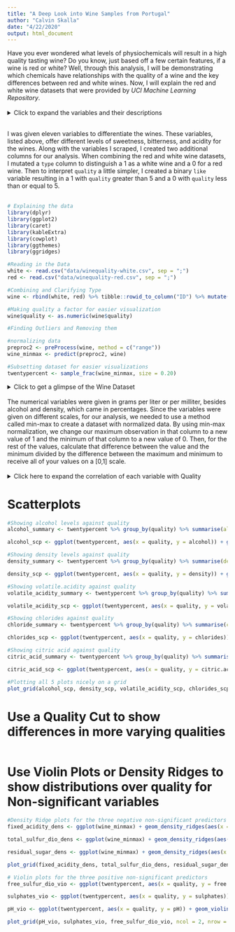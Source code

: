 ```yaml
---
title: "A Deep Look into Wine Samples from Portugal"
author: "Calvin Skalla"
date: "4/22/2020"
output: html_document
---
```


Have you ever wondered what levels of physiochemicals will result in a high quality tasting wine? Do you know, just based off a few certain features, if a wine is red or white? Well, through this analysis, I will be demonstrating which chemicals have relationships with the quality of a wine and the key differences between red and white wines. Now, I will explain the red and white wine datasets that were provided by *UCI Machine Learning Repository*.  
\
<details>
 <summary> Click to expand the variables and their descriptions </summary>

Variable               Description
--------               -----------
`Sample Number`        Number given to each invdividual wine sample
`Type`                 Type of wine: 1 is white & 0 is red
`Like`                 Rating of wine: 1 is good & 0 is bad
`Quality`              Rating score on the quality of wine
`Fixed Acidity`        Amount of acid from the grapes
`Volatile Acidity`     Amount of distillable acid in the wine 
`Citric Acid`          Amount of citric acid present to add flavor
`Residual Sugar`       Leftover sugar from grapes after alcohol fermentation 
`Chlorides`            Amount of salt in the wine 
`Free Sulfur Dioxide`  Amount of $SO_2$ not bound to other molecules
`Total Sulfur Dioxide` Portion of free $SO_2$ plus the portion bounded to the other chemicals
`Density`              Mass of dissolved solids 
`pH`                   Measure of relative acidity vs. relative alkalinity of any liquid
`Sulfites`             Amount of preservative ($SO_2$) for antioxidant and antibacterial properties
`Alcohol`              Percent of alcohol content in the wine sample
--------               ------------
***

</details>  
\
I was given eleven variables to differentiate the wines. These variables, listed above, offer different levels of sweetness, bitterness, and acidity for the wines. Along with the variables I scraped, I created two additional columns for our analysis. When combining the red and white wine datasets, I mutated a `type` column to distinguish a 1 as a white wine and a 0 for a red wine. Then to interpret `quality` a little simpler, I created a binary `like` variable resulting in a 1 with `quality` greater than 5 and a 0 with `quality` less than or equal to 5.  
\
```r
# Explaining the data
library(dplyr)
library(ggplot2)
library(caret)
library(kableExtra)
library(cowplot)
library(ggthemes)
library(ggridges)

#Reading in the Data
white <- read.csv("data/winequality-white.csv", sep = ";")
red <- read.csv("data/winequality-red.csv", sep = ";")

#Combining and Clarifying Type
wine <- rbind(white, red) %>% tibble::rowid_to_column("ID") %>% mutate(type = ifelse(ID <= 4898, 1, 0), like = ifelse(quality > 5, 1, 0)) %>% select(-ID)

#Making quality a factor for easier visualization
wine$quality <- as.numeric(wine$quality)

#Finding Outliers and Removing them

#normalizing data
preproc2 <- preProcess(wine, method = c("range"))
wine_minmax <- predict(preproc2, wine)

#Subsetting dataset for easier visualizations
twentypercent <- sample_frac(wine_minmax, size = 0.20)
```
<details>
  <summary> Click to get a glimpse of the Wine Dataset </summary>
```r
# Table for Dataset
w_mean_seq <- round(colMeans(wine), digits = 2)
sample_number_w <- c((1:6497), "Means")
wine_w_mean <- rbind(wine, w_mean_seq) %>% cbind(sample_number_w) 
wine_w_mean_num <- wine_w_mean[, c(15, 13, 14, 12, 1, 2, 3, 4, 5, 6, 7, 8, 9, 10, 11)]
colnames(wine_w_mean_num) = c("Sample Number", "Type", "Like", "Quality","Fixed Acidity", "Volatile Acidity", "Citric Acid", "Residual Sugar", "Chlorides", "Free Sulfur Dioxide", "Total Sulfur Dioxide", "Density", "pH", "Sulfites", "Alcohol")
w_kbl <- kable(wine_w_mean_num[c(sample(1:6497, 10), 6498), ], align = "lllcccccccrrr", caption = " Wine Dataset", row.names = F) %>% kable_styling(bootstrap_options = c("striped", "hover", "condensed", "responsive", fixed_thead = T)) %>% kable_styling(bootstrap_options = c("striped", "hover", "condensed", "responsive", fixed_thead = T)) %>% row_spec(11, bold = T, color = "white", background = "black", hline_after = T)  %>% footnote(symbol = c("10 random wines chosen from the 6497 samples with the means of the dataset calculated at the bottom"))
w_kbl
```
</details>  
\
The numerical variables were given in grams per liter or per milliter, besides alcohol and density, which came in percentages. Since the variables were given on different scales, for our analysis, we needed to use a method called min-max to create a dataset with normalized data. By using min-max normalization, we change our maximum observation in that column to a new value of 1 and the minimum of that column to a new value of 0. Then, for the rest of the values, calculate that difference between the value and the minimum divided by the difference between the maximum and minimum to receive all of your values on a [0,1] scale.  
\
 <details>
  <summary> Click here to expand the correlation of each variable with Quality </summary>
```r
#Correlation of Variables Table
cor_seq <- cor(x = wine_minmax[,1:11], y = as.numeric(wine_minmax$quality))
colnames(cor_seq) = c("Correlation")
variables = c("Fixed Acidity", "Volatile Acidity", "Citric Acid", "Residual Sugar", "Chlorides", "Free Sulfur Dioxide", "Total Sulfur Dioxide", "Density", "pH", "Sulfites", "Alcohol")

levels_of_significance = c("NSF", "(- -)", "(+)", "NSF", "(- -)", "NSF", "NSF", "(- - -)", "NSF", "NSF", "(+++)")

cor_data_frame <- data.frame("Variables" = variables, "Correlation" = cor_seq, "Significance" = levels_of_significance)
cor_data_frame <- cor_data_frame[order(-cor_data_frame$Correlation),]

cor_kbl <- kable(cor_data_frame, align = "lcc", caption = "Correlation of each variable with Quality", row.names = F) %>% kable_styling(bootstrap_options = c("striped", "hover", "condensed", "responsive", fixed_thead = T), full_width = F) %>% row_spec(11, hline_after = T) %>% footnote(number = c("(+) refers to having a positive correlation with quality", "NSF refers to not having a sufficient correlation with quality", "(-) refers to having negative correlation with quality"))
cor_kbl
```
</details>

# Scatterplots
```r
#Showing alcohol levels against quality
alcohol_summary <- twentypercent %>% group_by(quality) %>% summarise(alcohol = mean(alcohol))

alcohol_scp <- ggplot(twentypercent, aes(x = quality, y = alcohol)) + geom_point(alpha = 1/10, position = position_jitter(height = 0.2, width = 0.2), color = "blue3") + geom_line(data = alcohol_summary, color = "gray32", size = 2) + geom_point(data = alcohol_summary, size = 3, color = "yellow")

#Showing density levels against quality
density_summary <- twentypercent %>% group_by(quality) %>% summarise(density = mean(density))

density_scp <- ggplot(twentypercent, aes(x = quality, y = density)) + geom_point(alpha = 1/10, position = position_jitter(height = 0.2, width = 0.2), color = "blue3") + geom_line(data = density_summary, size = 2, color = "gray32") + geom_point(data = density_summary, size = 3, color = "yellow")

#Showing volatile.acidity against quality
volatile_acidity_summary <- twentypercent %>% group_by(quality) %>% summarise(volatile.acidity = mean(volatile.acidity))

volatile_acidity_scp <- ggplot(twentypercent, aes(x = quality, y = volatile.acidity)) + geom_point(alpha = 1/10, position = position_jitter(height = 0.2, width = 0.2), color = "blue3") + geom_line(data = volatile_acidity_summary, color = "gray32", size = 2) + geom_point(data = volatile_acidity_summary, size = 3, color = "yellow")

#Showing chlorides against quality
chloride_summary <- twentypercent %>% group_by(quality) %>% summarise(chlorides = mean(chlorides))

chlorides_scp <- ggplot(twentypercent, aes(x = quality, y = chlorides)) + geom_point(alpha = 1/10, position = position_jitter(height = 0.2, width = 0.2), color = "blue3") + geom_line(data = chloride_summary, size = 2, color = "gray32", size = 2) + geom_point(data = chloride_summary, size = 3, color = "yellow")

#Showing citric acid against quality
citric_acid_summary <- twentypercent %>% group_by(quality) %>% summarise(citric.acid = mean(citric.acid))

citric_acid_scp <- ggplot(twentypercent, aes(x = quality, y = citric.acid)) + geom_point(alpha = 1/10, position = position_jitter(height = 0.2, width = 0.2), color = "blue3") + geom_line(data = citric_acid_summary, color = "gray32", size = 2) + geom_point(data = citric_acid_summary, size = 3, color = "yellow")

#Plotting all 5 plots nicely on a grid
plot_grid(alcohol_scp, density_scp, volatile_acidity_scp, chlorides_scp, citric_acid_scp, ncol = 2, nrow = 3)
```

# Use a Quality Cut to show differences in more varying qualities
```r

```

# Use Violin Plots or Density Ridges to show distributions over quality for Non-significant variables
```r
#Density Ridge plots for the three negative non-significant predictors
fixed_acidity_dens <- ggplot(wine_minmax) + geom_density_ridges(aes(x = fixed.acidity, y = as.factor(quality)))

total_sulfur_dio_dens <- ggplot(wine_minmax) + geom_density_ridges(aes(x = total.sulfur.dioxide, y = as.factor(quality)))

residual_sugar_dens <- ggplot(wine_minmax) + geom_density_ridges(aes(x = residual.sugar, y = as.factor(quality)))

plot_grid(fixed_acidity_dens, total_sulfur_dio_dens, residual_sugar_dens, ncol = 2, nrow = 2)

# Violin plots for the three positive non-significant predictors
free_sulfur_dio_vio <- ggplot(twentypercent, aes(x = quality, y = free.sulfur.dioxide)) + geom_violin() + coord_flip()

sulphates_vio <- ggplot(twentypercent, aes(x = quality, y = sulphates)) + geom_violin() + coord_flip()

pH_vio <- ggplot(twentypercent, aes(x = quality, y = pH)) + geom_violin() + coord_flip()

plot_grid(pH_vio, sulphates_vio, free_sulfur_dio_vio, ncol = 2, nrow = 2)
```

